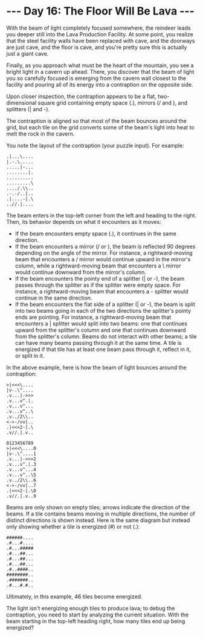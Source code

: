 # --- Day 16: The Floor Will Be Lava ---

With the beam of light completely focused somewhere, the reindeer leads you
deeper still into the Lava Production Facility. At some point, you realize that
the steel facility walls have been replaced with cave, and the doorways are just
cave, and the floor is cave, and you're pretty sure this is actually just a
giant cave.

Finally, as you approach what must be the heart of the mountain, you see a
bright light in a cavern up ahead. There, you discover that the beam of light
you so carefully focused is emerging from the cavern wall closest to the
facility and pouring all of its energy into a contraption on the opposite side.

Upon closer inspection, the contraption appears to be a flat, two-dimensional
square grid containing empty space (.), mirrors (/ and \), and splitters (| and
-).

The contraption is aligned so that most of the beam bounces around the grid, but
each tile on the grid converts some of the beam's light into heat to melt the
rock in the cavern.

You note the layout of the contraption (your puzzle input). For example:

```
.|...\....
|.-.\.....
.....|-...
........|.
..........
.........\
..../.\\..
.-.-/..|..
.|....-|.\
..//.|....
```

The beam enters in the top-left corner from the left and heading to the right.
Then, its behavior depends on what it encounters as it moves:

- If the beam encounters empty space (.), it continues in the same direction.
- If the beam encounters a mirror (/ or \), the beam is reflected 90 degrees
  depending on the angle of the mirror. For instance, a rightward-moving beam
  that encounters a / mirror would continue upward in the mirror's column, while
  a rightward-moving beam that encounters a \ mirror would continue downward
  from the mirror's column.
- If the beam encounters the pointy end of a splitter (| or -), the beam passes
  through the splitter as if the splitter were empty space. For instance, a
  rightward-moving beam that encounters a - splitter would continue in the same
  direction.
- If the beam encounters the flat side of a splitter (| or -), the beam is split
  into two beams going in each of the two directions the splitter's pointy ends
  are pointing. For instance, a rightward-moving beam that encounters a |
  splitter would split into two beams: one that continues upward from the
  splitter's column and one that continues downward from the splitter's column.
  Beams do not interact with other beams; a tile can have many beams passing
  through it at the same time. A tile is energized if that tile has at least one
  beam pass through it, reflect in it, or split in it.

In the above example, here is how the beam of light bounces around the
contraption:

```
>|<<<\....
|v-.\^....
.v...|->>>
.v...v^.|.
.v...v^...
.v...v^..\
.v../2\\..
<->-/vv|..
.|<<<2-|.\
.v//.|.v..
```
```
0123456789
>|<<<\....0
|v-.\^....1
.v...|->>>2
.v...v^.|.3
.v...v^...4
.v...v^..\5
.v../2\\..6
<->-/vv|..7
.|<<<2-|.\8
.v//.|.v..9
```

Beams are only shown on empty tiles; arrows indicate the direction of the beams.
If a tile contains beams moving in multiple directions, the number of distinct
directions is shown instead. Here is the same diagram but instead only showing
whether a tile is energized (#) or not (.):

```
######....
.#...#....
.#...#####
.#...##...
.#...##...
.#...##...
.#..####..
########..
.#######..
.#...#.#..
```

Ultimately, in this example, 46 tiles become energized.

The light isn't energizing enough tiles to produce lava; to debug the
contraption, you need to start by analyzing the current situation. With the beam
starting in the top-left heading right, how many tiles end up being energized?
